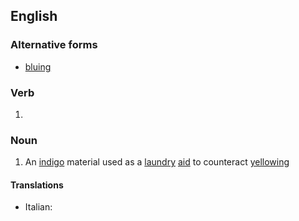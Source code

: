 ==English==

===Alternative forms===
* [[bluing]]

===Verb===
{{head|en|verb form}}

# {{present participle of|blue|lang=en|nocat=1}}

===Noun===
{{en-noun|~}}

# An [[indigo]] material used as a [[laundry]] [[aid]] to counteract [[yellowing]]

====Translations====
{{trans-top|laundry aid}}
* Italian: {{t|it|turchinetto|m}}
{{trans-mid}}
{{trans-bottom}}